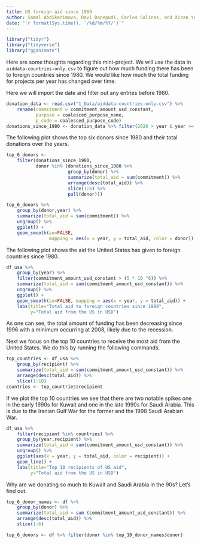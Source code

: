 ```yaml
---
title: US foreign aid since 1980
author: Samal Abdikerimova, Ravi Donepudi, Carlos Salinas, and Xiran Yu
date: "`r format(Sys.time(), '/%d/%m/%Y/')`"
---
```


```r
library("tidyr")
library("tidyverse")
library("gganimate")
```

Here are some thoughts regarding this mini-project. We will use the data in ``aiddata-countries-only.csv`` to figure out how much funding there has been to foreign countries since 1980. We would like how much the total funding for projects per year has changed over time.

Here we will import the date and filter out any entries before 1980.
```r
donation_data <- read.csv("1_Data/aiddata-countries-only.csv") %>%
    rename(commitment = commitment_amount_usd_constant,
           purpose = coalesced_purpose_name,
           p_code = coalesced_purpose_code)
donations_since_1980 <- donation_data %>% filter(2020 > year & year >= 1980)
```

The following plot shows the top six donors since 1980 and their total donations over the years.

```r
top_6_donors <-
    filter(donations_since_1980,
           donor %in% (donations_since_1980 %>%
                       group_by(donor) %>%
                       summarize(total_aid = sum(commitment)) %>%
                       arrange(desc(total_aid)) %>%
                       slice(1:6) %>%
                       pull(donor)))

top_6_donors %>%
    group_by(donor,year) %>%
    summarize(total_aid = sum(commitment)) %>%
    ungroup() %>%
    ggplot() +
    geom_smooth(se=FALSE,
                mapping = aes(x = year, y = total_aid, color = donor))
```

The following plot shows the aid the United States has given to foreign countries since 1980.
```r
df_usa %>%
    group_by(year) %>%
    filter(commitment_amount_usd_constant > (5 * 10 ^6)) %>%
    summarize(total_aid = sum(commitment_amount_usd_constant)) %>%
    ungroup() %>%
    ggplot() +
    geom_smooth(se=FALSE, mapping = aes(x = year, y = total_aid)) +
    labs(title="Total aid to foreign countries since 1980",
         y="Total aid from the US in USD")
```

As one can see, the total amount of funding has been decreasing since 1996 with a minimum occurring at 2008, likely due to the recession.

Next we focus on the top 10 countries to receive the most aid from the United States. We do this by running the following commands.
```r
top_countries <- df_usa %>%
    group_by(recipient) %>%
    summarize(total_aid = sum(commitment_amount_usd_constant)) %>%
    arrange(desc(total_aid)) %>%
    slice(1:10)
countries <- top_countries$recipient
```
If we plot the top 10 countries we see that there are two notable spikes one in the early 1990s for Kuwait and one in the late 1990s for Saudi Arabia. This is due to the Iranian Gulf War for the former and the 1998 Saudi Arabian War.
```r
df_usa %>%
    filter(recipient %in% countries) %>%
    group_by(year,recipient) %>%
    summarize(total_aid = sum(commitment_amount_usd_constant)) %>%
    ungroup() %>%
    ggplot(aes(x = year, y = total_aid, color = recipient)) +
    geom_line() +
    labs(title="Top 10 recipients of US aid",
         y="Total aid from the US in USD")
```

Why are we donating so much to Kuwait and Saudi Arabia in the 90s? Let's find out. 

```r
top_6_donor_names <- df %>%
    group_by(donor) %>%
    summarize(total_aid = sum (commitment_amount_usd_constant)) %>%
    arrange(desc(total_aid)) %>%
    slice(1:6)

top_6_donors <- df %>% filter(donor %in% top_10_donor_names$donor)
```

```r

```

